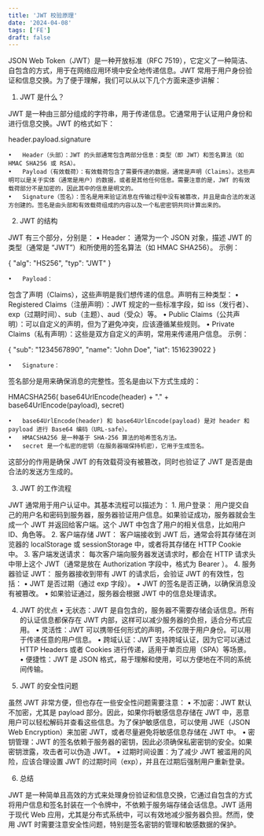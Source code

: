 ```yaml
---
title: 'JWT 校验原理'
date: '2024-04-08'
tags: ['FE']
draft: false
---
```


JSON Web Token（JWT）是一种开放标准（RFC 7519），它定义了一种简洁、自包含的方式，用于在网络应用环境中安全地传递信息。JWT 常用于用户身份验证和信息交换。为了便于理解，我们可以从以下几个方面来逐步讲解：

1. JWT 是什么？

JWT 是一种由三部分组成的字符串，用于传递信息。它通常用于认证用户身份和进行信息交换。JWT 的格式如下：

header.payload.signature

	•	Header（头部）：JWT 的头部通常包含两部分信息：类型（即 JWT）和签名算法（如 HMAC SHA256 或 RSA）。
	•	Payload（有效载荷）：有效载荷包含了需要传递的数据，通常是声明（Claims）。这些声明可以是关于实体（通常是用户）的数据，或者是其他任何信息。需要注意的是，JWT 的有效载荷部分不是加密的，因此其中的信息是明文的。
	•	Signature（签名）：签名是用来验证消息在传输过程中没有被篡改，并且是由合法的发送方创建的。签名是由头部和有效载荷组成的内容以及一个私密密钥共同计算出来的。

2. JWT 的结构

JWT 有三个部分，分别是：
	•	Header：
通常为一个 JSON 对象，描述 JWT 的类型（通常是 “JWT”）和所使用的签名算法（如 HMAC SHA256）。
示例：

{
  "alg": "HS256",
  "typ": "JWT"
}


	•	Payload：
包含了声明（Claims），这些声明是我们想传递的信息。声明有三种类型：
	•	Registered Claims（注册声明）：JWT 规定的一些标准字段，如 iss（发行者）、exp（过期时间）、sub（主题）、aud（受众）等。
	•	Public Claims（公共声明）：可以自定义的声明，但为了避免冲突，应该遵循某些规则。
	•	Private Claims（私有声明）：这些是双方自定义的声明，常用来传递用户信息。
示例：

{
  "sub": "1234567890",
  "name": "John Doe",
  "iat": 1516239022
}


	•	Signature：
签名部分是用来确保消息的完整性。签名是由以下方式生成的：

HMACSHA256(
  base64UrlEncode(header) + "." + base64UrlEncode(payload),
  secret)

	•	base64UrlEncode(header) 和 base64UrlEncode(payload) 是对 header 和 payload 进行 Base64 编码（URL-safe）。
	•	HMACSHA256 是一种基于 SHA-256 算法的哈希签名方法。
	•	secret 是一个私密的密钥（在服务器端保持机密），它用于生成签名。
这部分的作用是确保 JWT 的有效载荷没有被篡改，同时也验证了 JWT 是否是由合法的发送方生成的。

3. JWT 的工作流程

JWT 通常用于用户认证中。其基本流程可以描述为：
	1.	用户登录：
用户提交自己的用户名和密码到服务器，服务器验证用户信息。如果验证成功，服务器就会生成一个 JWT 并返回给客户端。这个 JWT 中包含了用户的相关信息，比如用户 ID、角色等。
	2.	客户端存储 JWT：
客户端接收到 JWT 后，通常会将其存储在浏览器的 localStorage 或 sessionStorage 中，或者将其存储在 HTTP Cookie 中。
	3.	客户端发送请求：
每次客户端向服务器发送请求时，都会在 HTTP 请求头中带上这个 JWT（通常是放在 Authorization 字段中，格式为 Bearer <token>）。
	4.	服务器验证 JWT：
服务器接收到带有 JWT 的请求后，会验证 JWT 的有效性，包括：
	•	JWT 是否过期（通过 exp 字段）。
	•	JWT 的签名是否正确，以确保消息没有被篡改。
	•	如果验证通过，服务器会根据 JWT 中的信息处理请求。

4. JWT 的优点
	•	无状态：JWT 是自包含的，服务器不需要存储会话信息。所有的认证信息都保存在 JWT 内部，这样可以减少服务器的负担，适合分布式应用。
	•	灵活性：JWT 可以携带任何形式的声明，不仅限于用户身份。可以用于传递任意的用户信息。
	•	跨域认证：JWT 支持跨域认证，因为它可以通过 HTTP Headers 或者 Cookies 进行传递，适用于单页应用（SPA）等场景。
	•	便捷性：JWT 是 JSON 格式，易于理解和使用，可以方便地在不同的系统间传输。

5. JWT 的安全性问题

虽然 JWT 非常方便，但也存在一些安全性问题需要注意：
	•	不加密：JWT 默认不加密，尤其是 payload 部分。因此，如果你将敏感信息存储在 JWT 中，恶意用户可以轻松解码并查看这些信息。为了保护敏感信息，可以使用 JWE（JSON Web Encryption）来加密 JWT，或者尽量避免将敏感信息存储在 JWT 中。
	•	密钥管理：JWT 的签名依赖于服务器的密钥，因此必须确保私密密钥的安全。如果密钥泄露，攻击者可以伪造 JWT。
	•	过期时间设置：为了减少 JWT 被滥用的风险，应该合理设置 JWT 的过期时间（exp），并且在过期后强制用户重新登录。

6. 总结

JWT 是一种简单且高效的方式来处理身份验证和信息交换，它通过自包含的方式将用户信息和签名封装在一个令牌中，不依赖于服务端存储会话信息。JWT 适用于现代 Web 应用，尤其是分布式系统中，可以有效地减少服务器负担。然而，使用 JWT 时需要注意安全性问题，特别是签名密钥的管理和敏感数据的保护。
